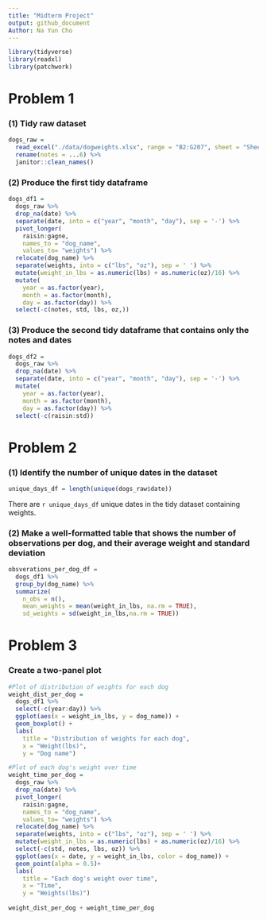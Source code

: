 ```yaml
---
title: "Midterm Project"
output: github_document
Author: Na Yun Cho
---
```


```r
library(tidyverse)
library(readxl)
library(patchwork)
```

# Problem 1 
### (1) Tidy raw dataset
```r
dogs_raw = 
  read_excel("./data/dogweights.xlsx", range = "B2:G207", sheet = "Sheet1", col_types = c("date", "text", "text", "text", "text",    "text")) %>%
  rename(notes = ...6) %>%
  janitor::clean_names()
```

### (2) Produce the first tidy dataframe
```r
dogs_df1 = 
  dogs_raw %>%
  drop_na(date) %>%
  separate(date, into = c("year", "month", "day"), sep = '-') %>%
  pivot_longer(
    raisin:gagne, 
    names_to = "dog_name",
    values_to= "weights") %>%
  relocate(dog_name) %>%
  separate(weights, into = c("lbs", "oz"), sep = ' ') %>%
  mutate(weight_in_lbs = as.numeric(lbs) + as.numeric(oz)/16) %>%
  mutate(
    year = as.factor(year),
    month = as.factor(month),
    day = as.factor(day)) %>%
  select(-c(notes, std, lbs, oz,))
```


### (3) Produce the second tidy dataframe that contains only the notes and dates
```r
dogs_df2 = 
  dogs_raw %>%
  drop_na(date) %>%
  separate(date, into = c("year", "month", "day"), sep = '-') %>%
  mutate(
    year = as.factor(year),
    month = as.factor(month),
    day = as.factor(day)) %>%
  select(-c(raisin:std))
```


# Problem 2
### (1) Identify the number of unique dates in the dataset
```r
unique_days_df = length(unique(dogs_raw$date))
```
There are `r unique_days_df` unique dates in the tidy dataset containing weights.


### (2) Make a well-formatted table that shows the number of observations per dog, and their average weight and standard deviation
```r
obsverations_per_dog_df = 
  dogs_df1 %>%
  group_by(dog_name) %>%
  summarize(
    n_obs = n(),
    mean_weights = mean(weight_in_lbs, na.rm = TRUE),
    sd_weights = sd(weight_in_lbs,na.rm = TRUE))
```

# Problem 3
### Create a two-panel plot 
```r
#Plot of distribution of weights for each dog 
weight_dist_per_dog = 
  dogs_df1 %>%
  select(-c(year:day)) %>%
  ggplot(aes(x = weight_in_lbs, y = dog_name)) + 
  geom_boxplot() +
  labs(
    title = "Distribution of weights for each dog",
    x = "Weight(lbs)", 
    y = "Dog name")

#Plot of each dog's weight over time
weight_time_per_dog =
  dogs_raw %>%
  drop_na(date) %>%
  pivot_longer(
    raisin:gagne, 
    names_to = "dog_name",
    values_to= "weights") %>%
  relocate(dog_name) %>%
  separate(weights, into = c("lbs", "oz"), sep = ' ') %>%
  mutate(weight_in_lbs = as.numeric(lbs) + as.numeric(oz)/16) %>%
  select(-c(std, notes, lbs, oz)) %>%
  ggplot(aes(x = date, y = weight_in_lbs, color = dog_name)) +
  geom_point(alpha = 0.5)+
  labs(
    title = "Each dog's weight over time",
    x = "Time",
    y = "Weights(lbs)")
  
weight_dist_per_dog + weight_time_per_dog
```

